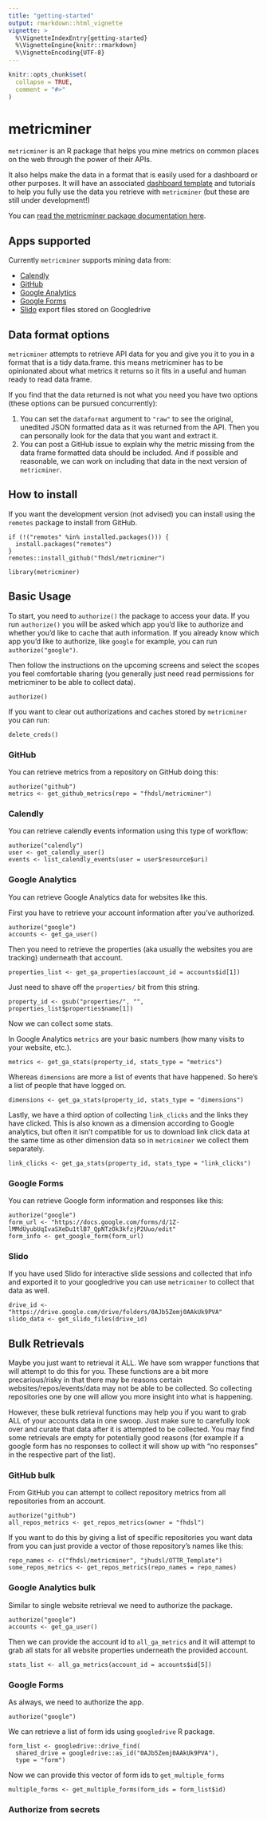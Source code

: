 ```yaml
---
title: "getting-started"
output: rmarkdown::html_vignette
vignette: >
  %\VignetteIndexEntry{getting-started}
  %\VignetteEngine{knitr::rmarkdown}
  %\VignetteEncoding{UTF-8}
---
```


```r
knitr::opts_chunk$set(
  collapse = TRUE,
  comment = "#>"
)
```

# metricminer

`metricminer` is an R package that helps you mine metrics on common places on the web through the power of their APIs.

It also helps make the data in a format that is easily used for a dashboard or other purposes.
It will have an associated [dashboard template](https://github.com/fhdsl/metricminer-dashboard) and tutorials to help you fully use the data you retrieve with `metricminer`  (but these are still under development!)

You can [read the metricminer package documentation here](https://hutchdatascience.org/metricminer/).

## Apps supported

Currently `metricminer` supports mining data from:

- [Calendly](https://calendly.com/)
- [GitHub](https://github.com/)
- [Google Analytics](https://analytics.google.com/analytics/academy/course/6)
- [Google Forms](https://www.google.com/forms/about/)
- [Slido](https://admin.sli.do/events) export files stored on Googledrive

## Data format options

`metricminer` attempts to retrieve API data for you and give you it to you in a format that is a tidy data.frame.
this means metricminer has to be opinionated about what metrics it returns so it fits in a useful and human ready to read data frame.

If you find that the data returned is not what you need you have two options (these options can be pursued concurrently):

1. You can set the `dataformat` argument to `"raw"` to see the original, unedited JSON formatted data as it was returned from the API. Then you can personally look for the data that you want and extract it.
2. You can post a GitHub issue to explain why the metric missing from the data frame formatted data should be included. And if possible and reasonable, we can work on including that data in the next version of `metricminer`.

## How to install

If you want the development version (not advised) you can install using the `remotes` package to install from GitHub.
```
if (!("remotes" %in% installed.packages())) {
  install.packages("remotes")
}
remotes::install_github("fhdsl/metricminer")
```

```
library(metricminer)
```
## Basic Usage

To start, you need to `authorize()` the package to access your data. If you run `authorize()` you will be asked which app you'd like to authorize and whether you'd like to cache that auth information. If you already know which app you'd like to authorize, like `google` for example, you can run `authorize("google")`.

Then follow the instructions on the upcoming screens and select the scopes you feel comfortable sharing (you generally just need read permissions for metricminer to be able to collect data).

```
authorize()
```

If you want to clear out authorizations and caches stored by `metricminer` you can run:

```
delete_creds()
```

### GitHub

You can retrieve metrics from a repository on GitHub doing this:
```
authorize("github")
metrics <- get_github_metrics(repo = "fhdsl/metricminer")
```

### Calendly

You can retrieve calendly events information using this type of workflow:
```
authorize("calendly")
user <- get_calendly_user()
events <- list_calendly_events(user = user$resource$uri)
```

### Google Analytics

You can retrieve Google Analytics data for websites like this.

First you have to retrieve your account information after you've authorized.

```
authorize("google")
accounts <- get_ga_user()
```

Then you need to retrieve the properties (aka usually the websites you are tracking)
underneath that account.

```
properties_list <- get_ga_properties(account_id = accounts$id[1])
```

Just need to shave off the `properties/` bit from this string.

```
property_id <- gsub("properties/", "", properties_list$properties$name[1])
```

Now we can collect some stats.

In Google Analytics `metrics` are your basic numbers (how many visits to your website, etc.).
```
metrics <- get_ga_stats(property_id, stats_type = "metrics")
```
Whereas `dimensions` are more  a list of events that have happened. So here's a list of people that have logged on.
```
dimensions <- get_ga_stats(property_id, stats_type = "dimensions")
```
Lastly, we have a third option of collecting `link_clicks` and the links they have clicked. This is also known as a dimension according to Google analytics, but often it isn't compatible for us to download link click data at the same time as other dimension data so in `metricminer` we collect them separately.
```
link_clicks <- get_ga_stats(property_id, stats_type = "link_clicks")
```

### Google Forms

You can retrieve Google form information and responses like this:
```
authorize("google")
form_url <- "https://docs.google.com/forms/d/1Z-lMMdUyubUqIvaSXeDu1tlB7_QpNTzOk3kfzjP2Uuo/edit"
form_info <- get_google_form(form_url)
```

### Slido

If you have used Slido for interactive slide sessions and collected that info and exported it to your googledrive you can use `metricminer` to collect that data as well.

```
drive_id <- "https://drive.google.com/drive/folders/0AJb5Zemj0AAkUk9PVA"
slido_data <- get_slido_files(drive_id)
```

## Bulk Retrievals

Maybe you just want to retrieval it ALL. We have som wrapper functions that will attempt to do this for you.
These functions are a bit more precarious/risky in that there may be reasons certain websites/repos/events/data may not be able to be collected. So collecting repositories one by one will allow you more insight into what is happening.

However, these bulk retrieval functions may help you if you want to grab ALL of your accounts data in one swoop. Just make sure to carefully look over and curate that data after it is attempted to be collected. You may find some retrievals are empty for potentially good reasons (for example if a google form has no responses to collect it will show up with "no responses" in the respective part of the list).

### GitHub bulk

From GitHub you can attempt to collect repository metrics from all repositories from an account.

```
authorize("github")
all_repos_metrics <- get_repos_metrics(owner = "fhdsl")
```

If you want to do this by giving a list of specific repositories you want data from you can just provide a vector of those repository's names like this:
```
repo_names <- c("fhdsl/metricminer", "jhudsl/OTTR_Template")
some_repos_metrics <- get_repos_metrics(repo_names = repo_names)
```

### Google Analytics bulk

Similar to single website retrieval we need to authorize the package.
```
authorize("google")
accounts <- get_ga_user()
```

Then we can provide the account id to `all_ga_metrics` and it will attempt to grab all stats for all website properties underneath the provided account.

```
stats_list <- all_ga_metrics(account_id = accounts$id[5])
```


### Google Forms

As always, we need to authorize the app.
```
authorize("google")
```

We can retrieve a list of form ids using `googledrive` R package.
```
form_list <- googledrive::drive_find(
  shared_drive = googledrive::as_id("0AJb5Zemj0AAkUk9PVA"),
  type = "form")
```

Now we can provide this vector of form ids to `get_multiple_forms`
```
multiple_forms <- get_multiple_forms(form_ids = form_list$id)
```

### Authorize from secrets
